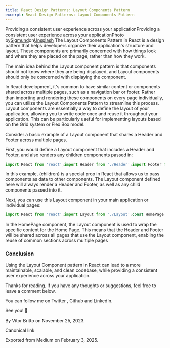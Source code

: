 ```yaml
---
title: React Design Patterns: Layout Components Pattern
excerpt: React Design Patterns: Layout Components Pattern
---
```


Providing a consistent user experience across your applicationProviding a consistent user experience across your applicationPhoto by[Sigmund](https://unsplash.com/@sigmund?utm_source=medium&utm_medium=referral)on[Unsplash](https://unsplash.com?utm_source=medium&utm_medium=referral)
The Layout Components Pattern in React is a design pattern that helps developers organize their application's structure and layout. These components are primarily concerned with how things look and where they are placed on the page, rather than how they work.

The main idea behind the Layout component pattern is that components should not know where they are being displayed, and Layout components should only be concerned with displaying the component.

In React development, it's common to have similar content or components shared across multiple pages, such as a navigation bar or footer. Rather than importing and rendering these components on every page individually, you can utilize the Layout Components Pattern to streamline this process. Layout components are essentially a way to define the layout of your application, allowing you to write code once and reuse it throughout your application. This can be particularly useful for implementing layouts based on the Grid system or Flex Box model.

Consider a basic example of a Layout component that shares a Header and Footer across multiple pages.

First, you would define a Layout component that includes a Header and Footer, and also renders any children components passed in:

```js
import React from 'react';import Header from './Header';import Footer from './Footer';const Layout = ({ children }) => {  return (    <>      <Header />      {children}      <Footer />    </>  );}export default Layout;
```

In this example, {children} is a special prop in React that allows us to pass components as data to other components. The Layout component defined here will always render a Header and Footer, as well as any child components passed into it.

Next, you can use this Layout component in your main application or individual pages:

```js
import React from 'react';import Layout from './Layout';const HomePage = () => {  return (    <Layout>      <h1>Welcome to the Home Page!</h1>      <p>This is some content specific to the Home Page.</p>    </Layout>  );}export default HomePage;
```

In the HomePage component, the Layout component is used to wrap the specific content for the Home Page. This means that the Header and Footer will be shared across all pages that use the Layout component, enabling the reuse of common sections across multiple pages

### Conclusion

Using the Layout Component pattern in React can lead to a more maintainable, scalable, and clean codebase, while providing a consistent user experience across your application.

Thanks for reading. If you have any thoughts or suggestions, feel free to leave a comment below.

You can follow me on Twitter , Github and LinkedIn.

See you! 👋

By Vitor Britto on November 25, 2023.

Canonical link

Exported from Medium on February 3, 2025.
